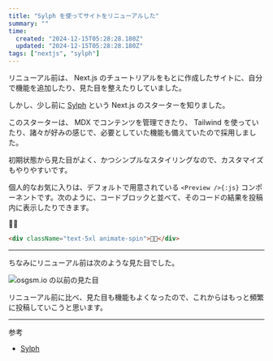 ```yaml
---
title: "Sylph を使ってサイトをリニューアルした"
summary: ""
time:
  created: "2024-12-15T05:28:28.180Z"
  updated: "2024-12-15T05:28:28.180Z"
tags: ["nextjs", "sylph"]
---
```


リニューアル前は、 Next.js のチュートリアルをもとに作成したサイトに、自分で機能を追加したり、見た目を整えたりしていました。

しかし、少し前に [Sylph](https://next-sylph-portfolio.vercel.app/) という Next.js のスターターを知りました。

このスターターは、 MDX でコンテンツを管理できたり、 Tailwind を使っていたり、諸々が好みの感じで、必要としていた機能も備えていたので採用しました。

初期状態から見た目がよく、かつシンプルなスタイリングなので、カスタマイズもやりやすいです。

個人的なお気に入りは、デフォルトで用意されている `<Preview />{:js}` コンポーネントです。次のように、コードブロックと並べて、そのコードの結果を投稿内に表示したりできます。

<Preview codeblock>
  <div className="text-5xl animate-spin">😵‍💫</div>
</Preview>

```html
<div className="text-5xl animate-spin">😵‍💫</div>
```

---

ちなみにリニューアル前は次のような見た目でした。

<Image src="/blog/images/osgsm-v2-with-sylph/image1.webp" alt="osgsm.io の以前の見た目" width={900} height={900} />

リニューアル前に比べ、見た目も機能もよくなったので、これからはもっと頻繁に投稿していこうと思います。

---

参考

- [Sylph](https://next-sylph-portfolio.vercel.app/)
